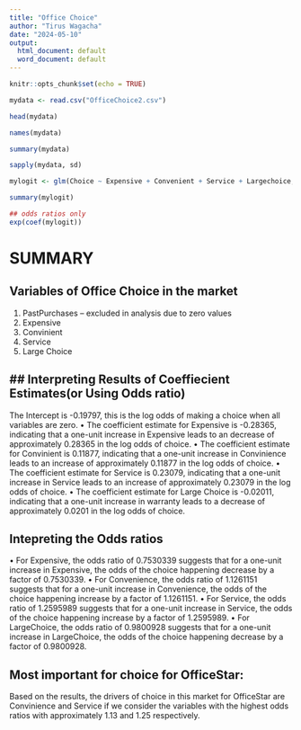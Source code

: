 ---
title: "Office Choice"
author: "Tirus Wagacha"
date: "2024-05-10"
output:
  html_document: default
  word_document: default
---


```{r setup, include=FALSE}
knitr::opts_chunk$set(echo = TRUE)
```


```{r}
mydata <- read.csv("OfficeChoice2.csv")
```

```{r}
head(mydata)
```


```{r}
names(mydata)
```

```{r}
summary(mydata)
```

```{r}
sapply(mydata, sd)
```

```{r}
mylogit <- glm(Choice ~ Expensive + Convenient + Service + Largechoice, data = mydata, family = "binomial")
```

```{r}
summary(mylogit)
```
```{r}
## odds ratios only
exp(coef(mylogit))
```

# SUMMARY

## Variables of Office Choice in the market 
1. PastPurchases – excluded in analysis due to zero values
2. Expensive 
3. Convinient 
4. Service 
5. Large Choice

## Interpreting Results of Coeffiecient Estimates(or Using Odds ratio)
-
The Intercept is -0.19797, this is the log odds of making a choice when all variables are zero. 
•	The coefficient estimate for Expensive is -0.28365, indicating that a one-unit increase in Expensive leads to an decrease of approximately 0.28365 in the log odds of choice. 
•	The coefficient estimate for Convinient is 0.11877, indicating that a one-unit increase in Convinience leads to an increase of approximately 0.11877 in the log odds of choice.
•	The coefficient estimate for Service is 0.23079, indicating that a one-unit increase in Service leads to an increase of approximately 0.23079 in the log odds of choice. 
•	The coefficient estimate for Large Choice is -0.02011, indicating that a one-unit increase in warranty leads to a decrease of approximately 0.0201 in the log odds of choice.

## Intepreting the Odds ratios 
•	For Expensive, the odds ratio of 0.7530339 suggests that for a one-unit increase in Expensive, the odds of the choice happening decrease by a factor of 0.7530339.
•	For Convenience, the odds ratio of 1.1261151 suggests that for a one-unit increase in Convenience, the odds of the choice happening increase by a factor of 1.1261151.
•	For Service, the odds ratio of 1.2595989 suggests that for a one-unit increase in Service, the odds of the choice happening increase by a factor of 1.2595989.
•	For LargeChoice, the odds ratio of 0.9800928 suggests that for a one-unit increase in LargeChoice, the odds of the choice happening decrease by a factor of 0.9800928.

## Most important for choice for OfficeStar: 
Based on the results, the drivers of choice in this market for OfficeStar are Convinience and Service if we consider the variables with the highest odds ratios with approximately 1.13 and 1.25 respectively.



